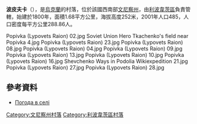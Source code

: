 {{coord|49|8|54|N|29|2|40|E|scale:30000|display=title}}

'''波皮夫卡'''（{{lang-uk|Попівка}}），是[[烏克蘭|烏克蘭]]的村落，位於該國西南部[[文尼察州|文尼察州]]，由[[利波韋茨區|利波韋茨區]]負責管轄，始建於1800年，面積1.68平方公里，海拔高度252米，2001年人口485，人口密度每平方公里288.86人。

<gallery>
Popivka (Lypovets Raion) 02.jpg
Soviet Union Hero Tkachenko's field near Popivka 4.jpg
Popivka (Lypovets Raion) 23.jpg
Popivka (Lypovets Raion) 08.jpg
Popivka (Lypovets Raion) 04.jpg
Popivka (Lypovets Raion) 09.jpg
Popivka (Lypovets Raion) 13.jpg
Popivka (Lypovets Raion) 10.jpg
Popivka (Lypovets Raion) 16.jpg
Shevchenko Ways in Podolia Wikiexpedition 21.jpg
Popivka (Lypovets Raion) 27.jpg
Popivka (Lypovets Raion) 28.jpg
</gallery>

==參考資料==
* [http://weather.in.ua/ua/vinnickaja/21278 Погода в селі ] {{Wayback|url=http://weather.in.ua/ua/vinnickaja/21278 |date=20111220131728 }}

[[Category:文尼察州村落|Category:文尼察州村落]]
[[Category:利波韋茨區村落|Category:利波韋茨區村落]]


{{Vinnytsia-geo-stub}}